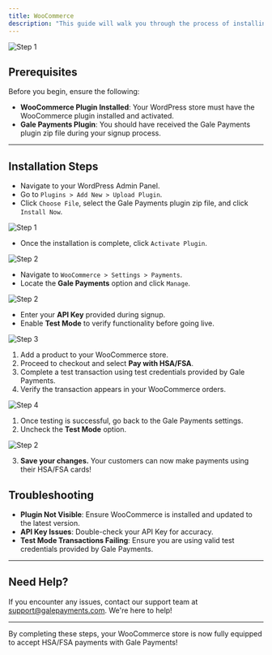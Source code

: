 ```yaml
---
title: WooCommerce
description: "This guide will walk you through the process of installing and configuring Gale Payments on your WooCommerce store, enabling HSA/FSA payments for your customers."
---
```


<img
  className="block"
  src="/images/galecommerce.png"
  alt="Step 1"
/>


## Prerequisites

Before you begin, ensure the following:
- **WooCommerce Plugin Installed**: Your WordPress store must have the WooCommerce plugin installed and activated.
- **Gale Payments Plugin**: You should have received the Gale Payments plugin zip file during your signup process.

---

## Installation Steps

<Steps>
  <Step title=" Upload the Gale Payments Plugin">
   
- Navigate to your WordPress Admin Panel.
- Go to `Plugins > Add New > Upload Plugin`.
- Click `Choose File`, select the Gale Payments plugin zip file, and click `Install Now`.

<img
  className="block "
  src="/images/step1.png"
  alt="Step 1"
/>
  </Step>
  <Step title="Activate the Plugin">

- Once the installation is complete, click `Activate Plugin`.

<img
  className="block "
  src="/images/step2.png"
  alt="Step 2"
/>

  </Step>
  <Step title="Configure Gale Payments Settings">

- Navigate to `WooCommerce > Settings > Payments`.
- Locate the **Gale Payments** option and click `Manage`.

<img
  className="block "
  src="/images/manage.png"
  alt="Step 2"
/>


- Enter your **API Key** provided during signup.
- Enable **Test Mode** to verify functionality before going live.

<img
  className="block"
  src="/images/step4.png"
  alt="Step 3"
/>
  </Step>

  <Step title="Testing the Integration">
  

1. Add a product to your WooCommerce store.
2. Proceed to checkout and select **Pay with HSA/FSA**.
3. Complete a test transaction using test credentials provided by Gale Payments.
4. Verify the transaction appears in your WooCommerce orders.

<img
  className="block"
  src="/images/step5.png"
  alt="Step 4"
/>
  </Step>


  <Step title="Go Live">


1. Once testing is successful, go back to the Gale Payments settings.
2. Uncheck the **Test Mode** option.

<img
  className="block "
  src="/images/test.png"
  alt="Step 2"
/>

3. **Save your changes.** Your customers can now make payments using their HSA/FSA cards!

  </Step>
</Steps>







## Troubleshooting

- **Plugin Not Visible**: Ensure WooCommerce is installed and updated to the latest version.
- **API Key Issues**: Double-check your API Key for accuracy.
- **Test Mode Transactions Failing**: Ensure you are using valid test credentials provided by Gale Payments.

---

## Need Help?

If you encounter any issues, contact our support team at [support@galepayments.com](mailto:support@galepayments.com). We're here to help!

---

By completing these steps, your WooCommerce store is now fully equipped to accept HSA/FSA payments with Gale Payments!
